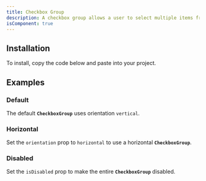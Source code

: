 ```yaml
---
title: Checkbox Group
description: A checkbox group allows a user to select multiple items from a list of options.
isComponent: true
---
```


## Installation

To install, copy the code below and paste into your project.

<ComponentSource src="../../packages/ui/src/checkbox-group.tsx" />

## Examples

### Default

The default **`CheckboxGroup`** uses orientation `vertical`.

<ComponentExample name="checkbox-group" story="default" />

### Horizontal

Set the `orientation` prop to `horizontal` to use a horizontal **`CheckboxGroup`**.

<ComponentExample name="checkbox-group" story="horizontal" />

### Disabled

Set the `isDisabled` prop to make the entire **`CheckboxGroup`** disabled.

<ComponentExample name="checkbox-group" story="disabled" />
